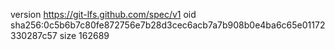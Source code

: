 version https://git-lfs.github.com/spec/v1
oid sha256:0c5b6b7c80fe872756e7b28d3cec6acb7a7b908b0e4ba6c65e01172330287c57
size 162689
